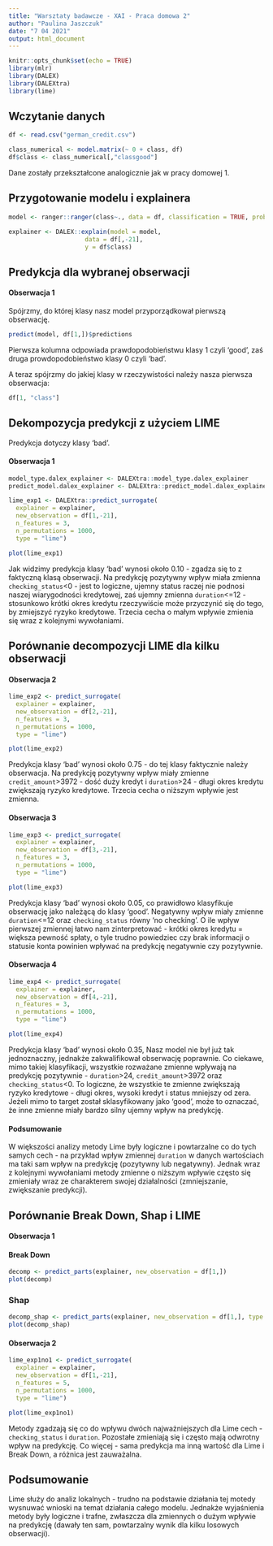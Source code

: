 ---
title: "Warsztaty badawcze - XAI - Praca domowa 2"
author: "Paulina Jaszczuk"
date: "7 04 2021"
output: html_document
---


```{r setup, include=FALSE, warning=FALSE}
knitr::opts_chunk$set(echo = TRUE)
library(mlr)
library(DALEX)
library(DALEXtra)
library(lime)
```

## Wczytanie danych

```{r data}
df <- read.csv("german_credit.csv")

class_numerical <- model.matrix(~ 0 + class, df)
df$class <- class_numerical[,"classgood"]
```

Dane zostały przekształcone analogicznie jak w pracy domowej 1. 

## Przygotowanie modelu i explainera

```{r model_explainer, results=FALSE}
model <- ranger::ranger(class~., data = df, classification = TRUE, probability = TRUE)

explainer <- DALEX::explain(model = model,
                     data = df[,-21],
                     y = df$class)
```

## Predykcja dla wybranej obserwacji

#### Obserwacja 1

Spójrzmy, do której klasy nasz model przyporządkował pierwszą obserwację. 

```{r pred_first}
predict(model, df[1,])$predictions
```

Pierwsza kolumna odpowiada prawdopodobieństwu klasy 1 czyli 'good', zaś druga prowdopodobieństwo klasy 0 czyli 'bad'.

A teraz spójrzmy do jakiej klasy w rzeczywistości należy nasza pierwsza obserwacja:

```{r actual_first}
df[1, "class"]
```

## Dekompozycja predykcji z użyciem LIME

Predykcja dotyczy klasy 'bad'.

#### Obserwacja 1

```{r lime_1, warning=FALSE}
model_type.dalex_explainer <- DALEXtra::model_type.dalex_explainer
predict_model.dalex_explainer <- DALEXtra::predict_model.dalex_explainer

lime_exp1 <- DALEXtra::predict_surrogate(
  explainer = explainer, 
  new_observation = df[1,-21], 
  n_features = 3, 
  n_permutations = 1000,
  type = "lime")

plot(lime_exp1)
```

Jak widzimy predykcja klasy 'bad' wynosi około 0.10 - zgadza się to z faktyczną klasą obserwacji. Na predykcję pozytywny wpływ miała zmienna `checking_status`<0 - jest to logiczne, ujemny status raczej nie podnosi naszej wiarygodności kredytowej, zaś ujemny zmienna `duration`<=12 - stosunkowo krótki okres kredytu rzeczywiście może przyczynić się do tego, by zmiejszyć ryzyko kredytowe. Trzecia cecha o małym wpływie zmienia się wraz z kolejnymi wywołaniami. 

## Porównanie decompozycji LIME dla kilku obserwacji

#### Obserwacja 2

```{r lime_2, warning=FALSE}
lime_exp2 <- predict_surrogate(
  explainer = explainer, 
  new_observation = df[2,-21], 
  n_features = 3, 
  n_permutations = 1000,
  type = "lime")

plot(lime_exp2)
```

Predykcja klasy 'bad' wynosi około 0.75 - do tej klasy faktycznie należy obserwacja. Na predykcję pozytywny wpływ miały zmienne `credit_amount`>3972 - dość duży kredyt i `duration`>24 - długi okres kredytu zwiększają ryzyko kredytowe. Trzecia cecha o niższym wpływie jest zmienna.

#### Obserwacja 3

```{r lime_3, warning=FALSE}
lime_exp3 <- predict_surrogate(
  explainer = explainer, 
  new_observation = df[3,-21], 
  n_features = 3, 
  n_permutations = 1000,
  type = "lime")

plot(lime_exp3)
```

Predykcja klasy 'bad' wynosi około 0.05, co prawidłowo klasyfikuje obserwację jako należącą do klasy 'good'. Negatywny wpływ miały zmienne `duration`<=12 oraz `checking_status` równy 'no checking'. O ile wpływ pierwszej zmiennej łatwo nam zinterpretować - krótki okres kredytu = większa pewność spłaty, o tyle trudno powiedziec czy brak informacji o statusie konta powinien wpływać na predykcję negatywnie czy pozytywnie.

#### Obserwacja 4

```{r lime_4, warning=FALSE}
lime_exp4 <- predict_surrogate(
  explainer = explainer, 
  new_observation = df[4,-21], 
  n_features = 3, 
  n_permutations = 1000,
  type = "lime")

plot(lime_exp4)
```

Predykcja klasy 'bad' wynosi około 0.35, Nasz model nie był już tak jednoznaczny, jednakże zakwalifikował obserwację poprawnie. Co ciekawe, mimo takiej klasyfikacji, wszystkie rozważane zmienne wpływają na predykcję pozytywnie - `duration`>24, `credit_amount`>3972 oraz `checking_status`<0. To logiczne, że wszystkie te zmienne zwiększają ryzyko kredytowe - długi okres, wysoki kredyt i status mniejszy od zera. Jeżeli mimo to target został sklasyfikowany jako 'good', może to oznaczać, że inne zmienne miały bardzo silny ujemny wpływ na predykcję.

#### Podsumowanie

W większości analizy metody Lime były logiczne i powtarzalne co do tych samych cech - na przykład wpływ zmiennej `duration` w danych wartościach ma taki sam wpływ na predykcję (pozytywny lub negatywny). Jednak wraz z kolejnymi wywołaniami metody zmienne o niższym wpływie często się zmieniały wraz ze charakterem swojej działalności (zmniejszanie, zwiększanie predykcji).

## Porównanie Break Down, Shap i LIME

#### Obserwacja 1

#### Break Down

```{r break_down_1}
decomp <- predict_parts(explainer, new_observation = df[1,])
plot(decomp)
```

### Shap

```{r shap_1}
decomp_shap <- predict_parts(explainer, new_observation = df[1,], type = "shap", B = 10)
plot(decomp_shap)
```

#### Obserwacja 2

```{r lime_1no2, warning=FALSE}
lime_exp1no1 <- predict_surrogate(
  explainer = explainer, 
  new_observation = df[1,-21], 
  n_features = 5, 
  n_permutations = 1000,
  type = "lime")

plot(lime_exp1no1)
```

Metody zgadzają się co do wpływu dwóch najważniejszych dla Lime cech - `checking_status` i `duration`. Pozostałe zmieniają się i często mają odwrotny wpływ na predykcję. Co więcej - sama predykcja ma inną wartość dla Lime i Break Down, a różnica jest zauważalna.

## Podsumowanie

Lime służy do analiz lokalnych - trudno na podstawie działania tej motedy wysnuwać wnioski na temat działania całego modelu. Jednakże wyjaśnienia metody były logiczne i  trafne, zwłaszcza dla zmiennych o dużym wpływie na predykcję (dawały ten sam, powtarzalny wynik dla kilku losowych obserwacji).